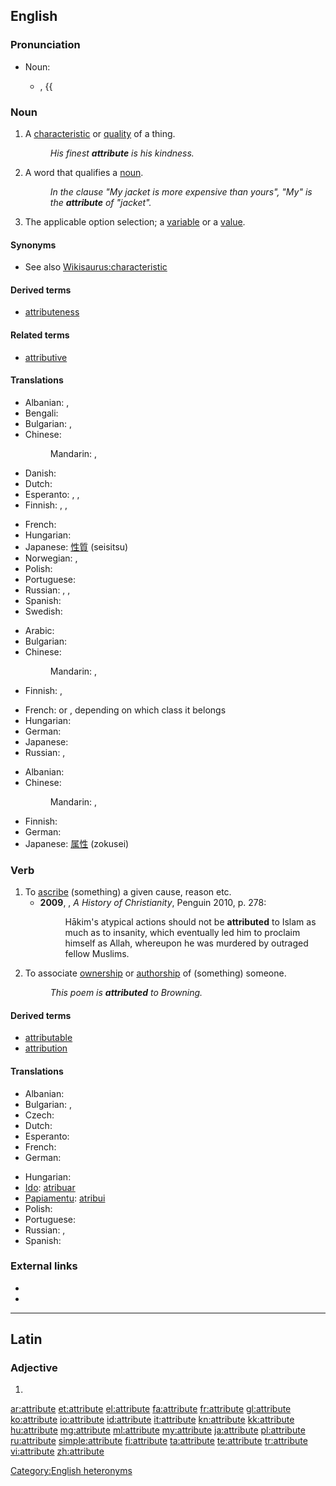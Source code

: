 ==English==
{{wikipedia}}

===Pronunciation===
* Noun:
** {{a|UK}} {{IPA|/ˈætrɪbjuːt/}}, {{
===Noun===
{{en-noun}}

# A [[characteristic]] or [[quality]] of a thing.
#: ''His finest '''attribute''' is his kindness.''
# {{grammar}} A word that qualifies a [[noun]].
#: ''In the clause "My jacket is more expensive than yours", "My" is the '''attribute''' of "jacket".''
# {{computing}} The applicable option selection; a [[variable]] or a [[value]].
#:
====Synonyms====
* See also [[Wikisaurus:characteristic]]

====Derived terms====
{{der-top|}}
* [[attributeness]]
{{der-bottom}}

====Related terms====
{{rel-top|}}
* [[attributive]]
{{rel-bottom}}

====Translations====
{{trans-top|characteristic or quality}}
* Albanian: {{t+|sq|atribut|xs=Albanian}}, {{t-|sq|veti|xs=Albanian}}
* Bengali: {{t-|bn|বৈশিষ্ট্য|sc=Beng|xs=Bengali}}
* Bulgarian: {{t+|bg|качество}},  {{t+|bg|свойство}}
* Chinese:
*: Mandarin: {{t|cmn|屬性|sc=Hani}},  {{t|cmn|属性|tr=shǔxìng|sc=Hani}}
* Danish: {{t+|da|attribut}}
* Dutch: {{t+|nl|attribuut|n}}
* Esperanto: {{t-|eo|trajto|xs=Esperanto}}, {{t+|eo|eco|xs=Esperanto}}, {{t-|eo|propreco}}
* Finnish: {{t-|fi|määrite}}, {{t+|fi|attribuutti}}, {{t+|fi|ominaisuus}}
{{trans-mid}}
* French: {{t+|fr|attribut|m}}
* Hungarian: {{t+|hu|tulajdonság}}
* Japanese: [[性質]] (seisitsu)
* Norwegian: {{t-|no|attributt|m}}, {{t+|no|egenskap|m}}
* Polish: {{t+|pl|atrybut}}
* Portuguese: {{t+|pt|atributo|m}}
* Russian: {{t+|ru|свойство|n|tr=svójstvo}},  {{t-|ru|характерная черта|f|tr=xaraktérnaja čertá}},  {{t+|ru|атрибут|m|tr=atribút}}
* Spanish: {{t+|es|atributo|m}}
* Swedish: {{t+|sv|attribut}}
{{trans-bottom}}

{{trans-top|grammar: word qualifying a noun}}
* Arabic: {{t-|ar|ميزة|f|tr=miiza}}
* Bulgarian: {{t+|bg|определение}}
* Chinese:
*: Mandarin: {{t|cmn|定語|sc=Hani}},  {{t|cmn|定语|tr=dìngyǔ|sc=Hani}}
* Finnish: {{t+|fi|attribuutti}}, {{t+|fi|määre}}
{{trans-mid}}
* French: {{t+|fr|épithète|f}} or {{t+|fr|déterminant|m}}, depending on which class it belongs
* Hungarian: {{t+|hu|jelző}}
* German: {{t+|de|Attribut|n}}
* Japanese: {{t-|ja|限定詞|tr=げんていし, genteishi}}
* Russian: {{t+|ru|определение|n|tr=opredelénije}},  {{t+|ru|атрибут|m|tr=atribút}}
{{trans-bottom}}

{{trans-top|computing: the applicable option selection}}
* Albanian: {{t+|sq|atribut|xs=Albanian}}
* Chinese:
*: Mandarin: {{t|cmn|屬性|sc=Hani}},  {{t|cmn|属性|tr=shǔxìng|sc=Hani}}
{{trans-mid}}
* Finnish: {{t+|fi|attribuutti}}
* German: {{t+|de|Attribut|n}}
* Japanese: [[属性]] (zokusei)
{{trans-bottom}}

===Verb===
{{en-verb|attribut|ing}}

# To [[ascribe]] (something) {{term|to}} a given cause, reason etc.
#* '''2009''', {{w|Diarmaid MacCulloch}}, ''A History of Christianity'', Penguin 2010, p. 278:
#*: Hākim's atypical actions should not be '''attributed''' to Islam as much as to insanity, which eventually led him to proclaim himself as Allah, whereupon he was murdered by outraged fellow Muslims. 
# To associate [[ownership]] or [[authorship]] of (something) {{term|to}} someone.
#: ''This poem is '''attributed''' to Browning.''

====Derived terms====
{{der-top|}}
* [[attributable]]
* [[attribution]]
{{der-bottom}}

====Translations====
{{trans-top|to associate ownership or authorship with}}
* Albanian: {{t-|sq|atribuoj|xs=Albanian}}
* Bulgarian: {{t+|bg|приписвам}},  {{t+|bg|отдавам}}
* Czech: {{t-|cs|připisovat}}
* Dutch: {{t+|nl|toeschrijven}}
* Esperanto: {{t-|eo|atribui|xs=Esperanto}}
* French: {{t+|fr|attribuer}}
* German: {{t+|de|zuschreiben}}
{{trans-mid}}
* Hungarian: {{t+|hu|tulajdonít}}
* [[Ido]]: [[atribuar]]
* [[Papiamentu]]: [[atribui]]
* Polish: {{t+|pl|przypisać}}
* Portuguese: {{t+|pt|atribuir}}
* Russian: {{t+|ru|приписывать}}, {{t+|ru|относить}}
* Spanish: {{t+|es|atribuir}}
{{trans-bottom}}

===External links===
* {{R:Webster 1913}}
* {{R:Century 1911}}

[[Category:English heteronyms]]

----

==Latin==

===Adjective===
{{la-adj-form|attribūte}}

# {{inflection of|attributus|attribūtus|voc|m|s|lang=la}}

[[ar:attribute]]
[[et:attribute]]
[[el:attribute]]
[[fa:attribute]]
[[fr:attribute]]
[[gl:attribute]]
[[ko:attribute]]
[[io:attribute]]
[[id:attribute]]
[[it:attribute]]
[[kn:attribute]]
[[kk:attribute]]
[[hu:attribute]]
[[mg:attribute]]
[[ml:attribute]]
[[my:attribute]]
[[ja:attribute]]
[[pl:attribute]]
[[ru:attribute]]
[[simple:attribute]]
[[fi:attribute]]
[[ta:attribute]]
[[te:attribute]]
[[tr:attribute]]
[[vi:attribute]]
[[zh:attribute]]